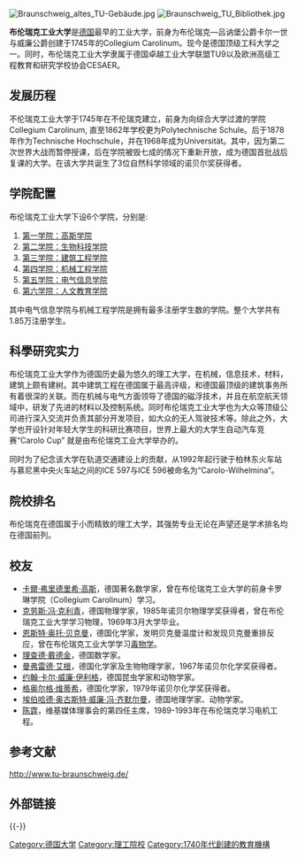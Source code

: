 {{noteTA
|G1=DE
|G2=IT
|G3=Aero
|G4=Transport
|1=zh-tw:布藍茲維;zh-cn:布伦瑞克;
|2=zh-tw:科學研究;zh-cn:科研;
|3=zh-tw:學系;zh-cn:专业;
|4=zh-tw:理工大學;zh-cn:技术大学;
|5=zh-tw:計畫;zh-cn:项目;
}}

{{Infobox University
|name = 布伦瑞克工业大学
|native_name = Technische Universität Braunschweig
|image_name = Siegel_TU_Braunschweig_transparent.svg
|established = 1745年
|type = [[公立大學|公立大學]]
|website = {{URL|http://www.tu-braunschweig.de/}}
}}
[[File:Braunschweig_altes_TU-Gebäude.jpg|thumb]]
[[File:Braunschweig_TU_Bibliothek.jpg|thumb]]

'''布伦瑞克工业大学'''是[[德国|德国]]最早的工业大学，前身为布伦瑞克—吕讷堡公爵卡尔一世与威廉公爵创建于1745年的Collegium Carolinum。现今是德国顶级工科大学之一。同时，布伦瑞克工业大学隶属于德国卓越工业大学联盟TU9以及欧洲高级工程教育和研究学校协会CESAER。
== 发展历程 ==
不伦瑞克工业大学于1745年在不伦瑞克建立，前身为向综合大学过渡的学院 Collegium Carolinum, 直至1862年学校更为Polytechnische Schule。后于1878年作为Technische Hochschule，并在1968年成为Universität。其中，因为第二次世界大战而暂停授课，后在学院被毁七成的情况下重新开放，成为德国首批战后复课的大学。在该大学共诞生了3位自然科学领域的诺贝尔奖获得者。

== 学院配置 ==
布伦瑞克工业大学下设6个学院，分别是:<br>

# [https://www.tu-braunschweig.de/fk1 第一学院：高斯学院] {{Wayback|url=https://www.tu-braunschweig.de/fk1 |date=20210507025256 }}<br>
# [https://www.tu-braunschweig.de/flw 第二学院：生物科技学院] {{Wayback|url=https://www.tu-braunschweig.de/flw |date=20210507015605 }}<br>
# [https://www.tu-braunschweig.de/abu 第三学院：建筑工程学院] {{Wayback|url=https://www.tu-braunschweig.de/abu |date=20210509151134 }}<br>
# [https://www.tu-braunschweig.de/fmb 第四学院：机械工程学院] {{Wayback|url=https://www.tu-braunschweig.de/fmb |date=20210506174432 }}<br>
# [https://www.tu-braunschweig.de/eitp 第五学院：电气信息学院] {{Wayback|url=https://www.tu-braunschweig.de/eitp |date=20210509044442 }}<br>
# [https://www.tu-braunschweig.de/fk6 第六学院：人文教育学院] {{Wayback|url=https://www.tu-braunschweig.de/fk6 |date=20210507022116 }}<br>

其中电气信息学院与机械工程学院是拥有最多注册学生数的学院。整个大学共有1.85万注册学生。

== 科學研究实力 ==
布伦瑞克工业大学作为德国历史最为悠久的理工大学，在机械，信息技术，材料，建筑上颇有建树。其中建筑工程在德国属于最高评级，和德国最顶级的建筑事务所有着很深的关联。而在机械与电气方面领导了德国的磁浮技术，并且在航空航天领域中，研发了先进的材料以及控制系统。同时布伦瑞克工业大学也为大众等顶级公司进行深入交流并负责其部分开发项目，如大众的无人驾驶技术等。除此之外，大学也开设针对年轻大学生的科研比赛项目，世界上最大的大学生自动汽车竞赛“Carolo Cup” 就是由布伦瑞克工业大学举办的。

同时为了纪念该大学在轨道交通建设上的贡献，从1992年起行驶于柏林东火车站与慕尼黑中央火车站之间的ICE 597与ICE 596被命名为“Carolo-Wilhelmina”。

== 院校排名 ==
布伦瑞克在德国属于小而精致的理工大学，其强势专业无论在声望还是学术排名均在德国前列。

== 校友 ==
* [[卡爾·弗里德里希·高斯|卡爾·弗里德里希·高斯]]，德国著名数学家，曾在布伦瑞克工业大学的前身卡罗琳学院（Collegium Carolinum）学习。
* [[克劳斯·冯·克利青|克劳斯·冯·克利青]]，德国物理学家，1985年诺贝尔物理学奖获得者，曾在布伦瑞克工业大学学习物理，1969年3月大学毕业。
* [[恩斯特·奥托·贝克曼|恩斯特·奥托·贝克曼]]，德国化学家，发明贝克曼温度计和发现贝克曼重排反应，曾在布伦瑞克工业大学学习[[毒物学|毒物学]]。
* [[理查德·戴德金|理查德·戴德金]]，德国数学家。
* [[曼弗雷德·艾根|曼弗雷德·艾根]]，德国化学家及生物物理学家，1967年诺贝尔化学奖获得者。
* [[约翰·卡尔·威廉·伊利格|约翰·卡尔·威廉·伊利格]]，德国昆虫学家和动物学家。
* [[格奥尔格·维蒂希|格奥尔格·维蒂希]]，德国化学家，1979年诺贝尔化学奖获得者。
* [[埃伯哈德·奥古斯特·威廉·冯·齐默尔曼|埃伯哈德·奥古斯特·威廉·冯·齐默尔曼]]，德国地理学家、动物学家。
* [[陈霆_(维基媒体)|陈霆]]，维基媒体理事会的第四任主席，1989-1993年在布伦瑞克学习电机工程。

== 参考文献 ==
{{Reflist|2}}
http://www.tu-braunschweig.de/ {{Wayback|url=http://www.tu-braunschweig.de/ |date=20210315145409 }}

== 外部链接 ==
{{Commons category|Technische Universität Braunschweig}}

{{-}}
{{德国大学}}
{{TU9}}

{{Authority control}}
[[Category:德国大学|Category:德国大学]]
[[Category:理工院校|Category:理工院校]]
[[Category:1740年代創建的教育機構|Category:1740年代創建的教育機構]]